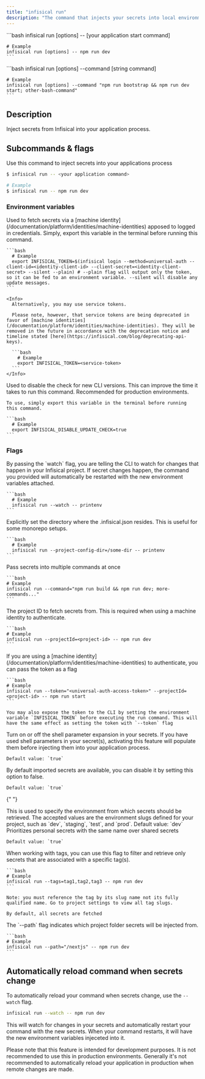 ```yaml
---
title: "infisical run"
description: "The command that injects your secrets into local environment"
---
```


<Tabs>
  <Tab title="Single command">
    ```bash
    infisical run [options] -- [your application start command]

    # Example
    infisical run [options] -- npm run dev
    ```

  </Tab>

  <Tab title="Chained commands">
    ```bash
    infisical run [options] --command [string command]

    # Example
    infisical run [options] --command "npm run bootstrap && npm run dev start; other-bash-command"
    ```

  </Tab>
</Tabs>

## Description

Inject secrets from Infisical into your application process.

## Subcommands & flags

<Accordion title="infisical run" defaultOpen="true">
  Use this command to inject secrets into your applications process

```bash
$ infisical run -- <your application command>

# Example
$ infisical run -- npm run dev
```

### Environment variables

  <Accordion title="INFISICAL_TOKEN">
    Used to fetch secrets via a [machine identity](/documentation/platform/identities/machine-identities) apposed to logged in credentials. Simply, export this variable in the terminal before running this command.

    ```bash
      # Example
      export INFISICAL_TOKEN=$(infisical login --method=universal-auth --client-id=<identity-client-id> --client-secret=<identity-client-secret> --silent --plain) # --plain flag will output only the token, so it can be fed to an environment variable. --silent will disable any update messages.
    ```

    <Info>
      Alternatively, you may use service tokens.

      Please note, however, that service tokens are being deprecated in favor of [machine identities](/documentation/platform/identities/machine-identities). They will be removed in the future in accordance with the deprecation notice and timeline stated [here](https://infisical.com/blog/deprecating-api-keys).
      
      ```bash
        # Example
        export INFISICAL_TOKEN=<service-token>
      ```
    </Info>
  </Accordion>

  <Accordion title="INFISICAL_DISABLE_UPDATE_CHECK">
    Used to disable the check for new CLI versions. This can improve the time it takes to run this command. Recommended for production environments.
    
    To use, simply export this variable in the terminal before running this command.

    ```bash
      # Example
      export INFISICAL_DISABLE_UPDATE_CHECK=true
    ```
  </Accordion>

### Flags

  <Accordion title="--watch">
    By passing the `watch` flag, you are telling the CLI to watch for changes that happen in your Infisical project.
    If secret changes happen, the command you provided will automatically be restarted with the new environment variables attached.

    ```bash
      # Example
      infisical run --watch -- printenv
    ```
  </Accordion>

  <Accordion title="--project-config-dir">
    Explicitly set the directory where the .infisical.json resides. This is useful for some monorepo setups.

    ```bash
      # Example
      infisical run --project-config-dir=/some-dir -- printenv
    ```
  </Accordion>

  <Accordion title="--command">
    Pass secrets into multiple commands at once

    ```bash
    # Example
    infisical run --command="npm run build && npm run dev; more-commands..."
    ```

  </Accordion>

  <Accordion title="--projectId">
    The project ID to fetch secrets from. This is required when using a machine identity to authenticate.

    ```bash
    # Example
    infisical run --projectId=<project-id> -- npm run dev
    ```

  </Accordion>

  <Accordion title="--token">
    If you are using a [machine identity](/documentation/platform/identities/machine-identities) to authenticate, you can pass the token as a flag

    ```bash
    # Example
    infisical run --token="<universal-auth-access-token>" --projectId=<project-id> -- npm run start
    ```

    You may also expose the token to the CLI by setting the environment variable `INFISICAL_TOKEN` before executing the run command. This will have the same effect as setting the token with `--token` flag

  </Accordion>

  <Accordion title="--expand">
    Turn on or off the shell parameter expansion in your secrets. If you have used shell parameters in your secret(s), activating this feature will populate them before injecting them into your application process.

    Default value: `true`

  </Accordion>

  <Accordion title="--include-imports">
    By default imported secrets are available, you can disable it by setting this option to false.

    Default value: `true`
  </Accordion>

{" "}

<Accordion title="--env">
  This is used to specify the environment from which secrets should be
  retrieved. The accepted values are the environment slugs defined for your
  project, such as `dev`, `staging`, `test`, and `prod`. Default value: `dev`
</Accordion>

  <Accordion title="--secret-overriding">
    Prioritizes personal secrets with the same name over shared secrets

    Default value: `true`

  </Accordion>

  <Accordion title="--tags">
    When working with tags, you can use this flag to filter and retrieve only secrets that are associated with a specific tag(s).

    ```bash
    # Example
    infisical run --tags=tag1,tag2,tag3 -- npm run dev
    ```

    Note: you must reference the tag by its slug name not its fully qualified name. Go to project settings to view all tag slugs.

    By default, all secrets are fetched

  </Accordion>

  <Accordion title="--path">
    The `--path` flag indicates which project folder secrets will be injected from.

    ```bash
    # Example
    infisical run --path="/nextjs" -- npm run dev
    ```

  </Accordion>

</Accordion>


## Automatically reload command when secrets change

To automatically reload your command when secrets change, use the `--watch` flag.

```bash
infisical run --watch -- npm run dev
```

This will watch for changes in your secrets and automatically restart your command with the new secrets.
When your command restarts, it will have the new environment variables injeceted into it.

<Note>
  Please note that this feature is intended for development purposes. It is not recommended to use this in production environments. Generally it's not recommended to automatically reload your application in production when remote changes are made.
</Note>